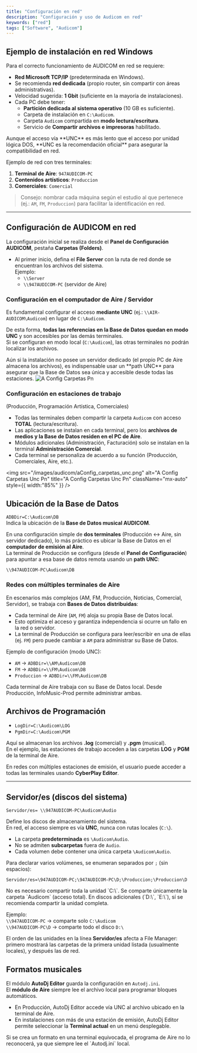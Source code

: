```yaml
---
title: "Configuración en red"
description: "Configuración y uso de Audicom en red"
keywords: ["red"]
tags: ["Software", "Audicom"]
---
```


## Ejemplo de instalación en red Windows

Para el correcto funcionamiento de AUDICOM en red se requiere:

- **Red Microsoft TCP/IP** (predeterminada en Windows).
- Se recomienda **red dedicada** (propio router, sin compartir con áreas administrativas).
- Velocidad sugerida: **1 Gbit** (suficiente en la mayoría de instalaciones).
- Cada PC debe tener:
  - **Partición dedicada al sistema operativo** (10 GB es suficiente).
  - Carpeta de instalación en `C:\Audicom`.
  - Carpeta `Audicom` compartida en **modo lectura/escritura**.
  - Servicio de **Compartir archivos e impresoras** habilitado.

<Note>
  Aunque el acceso vía **UNC** es más lento que el acceso por unidad lógica DOS, **UNC es la recomendación oficial** para asegurar la compatibilidad en red.
</Note>

Ejemplo de red con tres terminales:

1. **Terminal de Aire**: `947AUDICOM-PC`
2. **Contenidos artísticos**: `Produccion`
3. **Comerciales**: `Comercial`

> Consejo: nombrar cada máquina según el estudio al que pertenece (ej.: `AM`, `FM`, `Produccion`) para facilitar la identificación en red.

---

## Configuración de AUDICOM en red

La configuración inicial se realiza desde el **Panel de Configuración AUDICOM**, pestaña **Carpetas (Folders)**.

- Al primer inicio, defina el **File Server** con la ruta de red donde se encuentran los archivos del sistema.\
  Ejemplo:
  - `\\Server`
  - `\\947AUDICOM-PC` (servidor de Aire)

### Configuración en el computador de Aire / Servidor

Es fundamental configurar el acceso **mediante UNC** (ej.: `\\AIR-AUDICOM\Audicom`) en lugar de `C:\Audicom`.

De esta forma, **todas las referencias en la Base de Datos quedan en modo UNC** y son accesibles por las demás terminales.\
Si se configuran en modo local (`C:\Audicom`), las otras terminales no podrán localizar los archivos.

<Note>
  Aún si la instalación no posee un servidor dedicado (el propio PC de Aire almacena los archivos), es indispensable usar un **path UNC** para asegurar que la Base de Datos sea única y accesible desde todas las estaciones.
</Note>

<Frame caption="Configuración de carpetas en el computador de puesta al aire (servidor de archivos)">
  <img
    src="/images/audicom/aConfig_carpetas.png"
    alt="A Config Carpetas Pn"
    title="A Config Carpetas Pn"
    className="mx-auto"
    style={{ width:"84%" }}
  />
</Frame>

### Configuración en estaciones de trabajo

(Producción, Programación Artística, Comerciales)

- Todas las terminales deben compartir la carpeta `Audicom` con acceso **TOTAL** (lectura/escritura).
- Las aplicaciones se instalan en cada terminal, pero los **archivos de medios y la Base de Datos residen en el PC de Aire**.
- Módulos adicionales (Administración, Facturación) solo se instalan en la terminal **Administración Comercial**.
- Cada terminal se personaliza de acuerdo a su función (Producción, Comerciales, Aire, etc.).

<Frame caption="Configuración de carpetas en las estaciones de trabajo (Producción, Programación, Comerciales)">
  

  <img
    src="/images/audicom/aConfig_carpetas_unc.png"
    alt="A Config Carpetas Unc Pn"
    title="A Config Carpetas Unc Pn"
    className="mx-auto"
    style={{ width:"85%" }}
  />
</Frame>

## Ubicación de la Base de Datos

`ADBDir=C:\Audicom\DB`  
Indica la ubicación de la **Base de Datos musical AUDICOM**.

En una configuración simple de **dos terminales** (Producción ↔ Aire, sin servidor dedicado), lo más práctico es ubicar la Base de Datos en el **computador de emisión al Aire**.  
La terminal de Producción se configura (desde el **Panel de Configuración**) para apuntar a esa base de datos remota usando un **path UNC**:  

`\\947AUDICOM-PC\Audicom\DB`  



### Redes con múltiples terminales de Aire
En escenarios más complejos (AM, FM, Producción, Noticias, Comercial, Servidor), se trabaja con **Bases de Datos distribuidas**:

- Cada terminal de Aire (`AM`, `FM`) aloja su propia Base de Datos local.  
- Esto optimiza el acceso y garantiza independencia si ocurre un fallo en la red o servidor.  
- La terminal de Producción se configura para leer/escribir en una de ellas (ej. `FM`) pero puede cambiar a `AM` para administrar su Base de Datos.

Ejemplo de configuración (modo UNC):  

- `AM` → `ADBDir=\\AM\Audicom\DB`  
- `FM` → `ADBDir=\\FM\Audicom\DB`  
- `Produccion` → `ADBDir=\\FM\Audicom\DB`  

Cada terminal de Aire trabaja con su Base de Datos local. Desde Producción, InfoMusic-Prod permite administrar ambas.  



## Archivos de Programación

- `LogDir=C:\Audicom\LOG`  
- `PgmDir=C:\Audicom\PGM`  

Aquí se almacenan los archivos **.log** (comercial) y **.pgm** (musical).  
En el ejemplo, las estaciones de trabajo acceden a las carpetas **LOG** y **PGM** de la terminal de Aire.  

En redes con múltiples estaciones de emisión, el usuario puede acceder a todas las terminales usando **CyberPlay Editor**.

---

## Servidor/es (discos del sistema)

`Servidor/es= \\947AUDICOM-PC\Audicom\Audio`  

Define los discos de almacenamiento del sistema.  
En red, el acceso siempre es vía **UNC**, nunca con rutas locales (`C:\`).

- La carpeta **predeterminada** es `\Audicom\Audio`.  
- No se admiten **subcarpetas** fuera de `Audio`.  
- Cada volumen debe contener una única carpeta `\Audicom\Audio`.  

Para declarar varios volúmenes, se enumeran separados por `;` (sin espacios):  

`Servidor/es=\947AUDICOM-PC;\947AUDICOM-PC\D;\Produccion;\Produccion\D`


<Note>
No es necesario compartir toda la unidad `C:\`.  
Se comparte únicamente la carpeta `Audicom` (acceso total).  
En discos adicionales (`D:\`, `E:\`), sí se recomienda compartir la unidad completa.
</Note>

Ejemplo:  
`\\947AUDICOM-PC` → comparte solo `C:\Audicom`  
`\\947AUDICOM-PC\D` → comparte todo el disco `D:\`  

El orden de las unidades en la línea **Servidor/es** afecta a File Manager: primero mostrará las carpetas de la primera unidad listada (usualmente locales), y después las de red.


## Formatos musicales

El módulo **AutoDj Editor** guarda la configuración en `Autodj.ini`.  
El **módulo de Aire** siempre lee el archivo local para programar bloques automáticos.

- En Producción, AutoDj Editor accede vía UNC al archivo ubicado en la terminal de Aire.  
- En instalaciones con más de una estación de emisión, AutoDj Editor permite seleccionar la **Terminal actual** en un menú desplegable.  

<Note>
Si se crea un formato en una terminal equivocada, el programa de Aire no lo reconocerá, ya que siempre lee el `Autodj.ini` local.
</Note>
